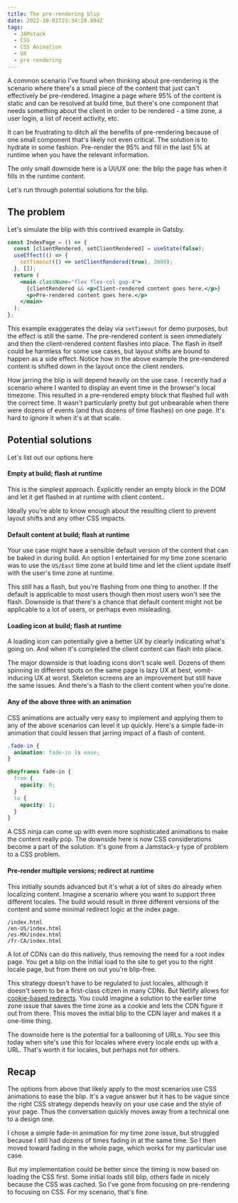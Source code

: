 ```yaml
---
title: The pre-rendering blip
date: 2022-10-01T23:34:28.894Z
tags:
  - JAMstack
  - CSS
  - CSS Animation
  - UX
  - pre rendering
---
```


A common scenario I've found when thinking about pre-rendering is the scenario where there's a small piece of the content that just can't effectively be pre-rendered. Imagine a page where 95% of the content is static and can be resolved at build time, but there's one component that needs something about the client in order to be rendered - a time zone, a user login, a list of recent activity, etc.

It can be frustrating to ditch all the benefits of pre-rendering because of one small component that's likely not even critical. The solution is to hydrate in some fashion. Pre-render the 95% and fill in the last 5% at runtime when you have the relevant information.

The only small downside here is a UI/UX one: the blip the page has when it fills in the runtime content.

Let's run through potential solutions for the blip.

## The problem

Let's simulate the blip with this contrived example in Gatsby.

```jsx
const IndexPage = () => {
  const [clientRendered, setClientRendered] = useState(false);
  useEffect(() => {
    setTimeout(() => setClientRendered(true), 2000);
  }, []);
  return (
    <main className="flex flex-col gap-4">
      {clientRendered && <p>Client-rendered content goes here.</p>}
      <p>Pre-rendered content goes here.</p>
    </main>
  );
};
```

This example exaggerates the delay via `setTimeout` for demo purposes, but the effect is still the same. The pre-rendered content is seen immediately and then the client-rendered content flashes into place. The flash in itself could be harmless for some use cases, but layout shifts are bound to happen as a side effect. Notice how in the above example the pre-rendered content is shifted down in the layout once the client renders.

How jarring the blip is will depend heavily on the use case. I recently had a scenario where I wanted to display an event time in the browser's local timezone. This resulted in a pre-rendered empty block that flashed full with the correct time. It wasn't particularly pretty but got unbearable when there were dozens of events (and thus dozens of time flashes) on one page. It's hard to ignore it when it's at that scale.

## Potential solutions

Let's list out our options here

#### Empty at build; flash at runtime

This is the simplest approach. Explicitly render an empty block in the DOM and let it get flashed in at runtime with client content..

Ideally you're able to know enough about the resulting client to prevent layout shifts and any other CSS impacts.

#### Default content at build; flash at runtime

Your use case might have a sensible default version of the content that can be baked in during build. An option I entertained for my time zone scenario was to use the `US/East` time zone at build time and let the client update itself with the user's time zone at runtime.

This still has a flash, but you're flashing from one thing to another. If the default is applicable to most users though then most users won't see the flash. Downside is that there's a chance that default content might not be applicable to a lot of users, or perhaps even misleading.

#### Loading icon at build; flash at runtime

A loading icon can potentially give a better UX by clearly indicating what's going on. And when it's completed the client content can flash into place.

The major downside is that loading icons don't scale well. Dozens of them spinning in different spots on the same page is lazy UX at best, vomit-inducing UX at worst. Skeleton screens are an improvement but still have the same issues. And there's a flash to the client content when you're done.

#### Any of the above three with an animation

CSS animations are actually very easy to implement and applying them to any of the above scenarios can level it up quickly. Here's a simple fade-in animation that could lessen that jarring impact of a flash of content.

```css
.fade-in {
  animation: fade-in 1s ease;
}

@keyframes fade-in {
  from {
    opacity: 0;
  }
  to {
    opacity: 1;
  }
}
```

A CSS ninja can come up with even more sophisticated animations to make the content really pop. The downside here is now CSS considerations become a part of the solution. It's gone from a Jamstack-y type of problem to a CSS problem.

#### Pre-render multiple versions; redirect at runtime

This initially sounds advanced but it's what a lot of sites do already when localizing content. Imagine a scenario where you want to support three different locales. The build would result in three different versions of the content and some minimal redirect logic at the index page.

```
/index.html
/en-US/index.html
/es-MX/index.html
/fr-CA/index.html
```

A lot of CDNs can do this natively, thus removing the need for a root index page. You get a blip on the initial load to the site to get you to the right locale page, but from there on out you're blip-free.

This strategy doesn't have to be regulated to just locales, although it doesn't seem to be a first-class citizen in many CDNs. But Netlify allows for [cookie-based redirects](https://docs.netlify.com/routing/redirects/redirect-options/#redirect-by-cookie-presence). You could imagine a solution to the earlier time zone issue that saves the time zone as a cookie and lets the CDN figure it out from there. This moves the initial blip to the CDN layer and makes it a one-time thing.

The downside here is the potential for a ballooning of URLs. You see this today when site's use this for locales where every locale ends up with a URL. That's worth it for locales, but perhaps not for others.

## Recap

The options from above that likely apply to the most scenarios use CSS animations to ease the blip. It's a vague answer but it has to be vague since the right CSS strategy depends heavily on your use case and the style of your page. Thus the conversation quickly moves away from a technical one to a design one.

I chose a simple fade-in animation for my time zone issue, but struggled because I still had dozens of times fading in at the same time. So I then moved toward fading in the whole page, which works for my particular use case.

But my implementation could be better since the timing is now based on loading the CSS first. Some initial loads still blip, others fade in nicely because the CSS was cached. So I've gone from focusing on pre-rendering to focusing on CSS. For my scenario, that's fine.
